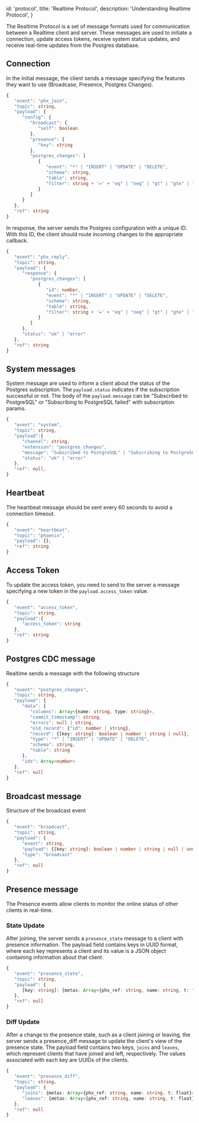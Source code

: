 
  id: 'protocol',
  title: 'Realtime Protocol',
  description: 'Understanding Realtime Protocol',
}

The Realtime Protocol is a set of message formats used for communication between a Realtime client and server. These messages are used to initiate a connection, update access tokens, receive system status updates, and receive real-time updates from the Postgres database.

## Connection

In the initial message, the client sends a message specifying the features they want to use (Broadcase, Presence, Postgres Changes).

```ts
{
   "event": "phx_join",
   "topic": string,
   "payload": {
      "config": {
         "broadcast": {
            "self": boolean
         },
         "presence": {
            "key": string
         },
         "postgres_changes": [
            {
               "event": "*" | "INSERT" | "UPDATE" | "DELETE",
               "schema": string,
               "table": string,
               "filter": string + '=' + "eq" | "neq" | "gt" | "gte" | "lt" | "lte" +  '.' + string
            }
         ]
      }
   },
   "ref": string
}
```

In response, the server sends the Postgres configuration with a unique ID. With this ID, the client should route incoming changes to the appropriate callback.

```ts
{
   "event": "phx_reply",
   "topic": string,
   "payload": {
      "response": {
         "postgres_changes": [
            {
               "id": number,
               "event": "*" | "INSERT" | "UPDATE" | "DELETE",
               "schema": string,
               "table": string,
               "filter": string + '=' + "eq" | "neq" | "gt" | "gte" | "lt" | "lte" +  '.' + string
            }
         ]
      },
      "status": "ok" | "error"
   },
   "ref": string
}
```

## System messages

System message are used to inform a client about the status of the Postgres subscription. The `payload.status` indicates if the subscription successful or not.
The body of the `payload.message` can be "Subscribed to PostgreSQL" or "Subscribing to PostgreSQL failed" with subscription params.

```ts
{
   "event": "system",
   "topic": string,
   "payload":{
      "channel": string,
      "extension": "postgres_changes",
      "message": "Subscribed to PostgreSQL" | "Subscribing to PostgreSQL failed",
      "status": "ok" | "error"
   },
   "ref": null,
}
```

## Heartbeat

The heartbeat message should be sent every 60 seconds to avoid a connection timeout.

```ts
{
   "event": "heartbeat",
   "topic": "phoenix",
   "payload": {},
   "ref": string
}
```

## Access Token

To update the access token, you need to send to the server a message specifying a new token in the `payload.access_token` value.

```ts
{
   "event": "access_token",
   "topic": string,
   "payload":{
      "access_token": string
   },
   "ref": string
}
```

## Postgres CDC message

Realtime sends a message with the following structure

```ts
{
   "event": "postgres_changes",
   "topic": string,
   "payload": {
      "data": {
         "columns": Array<{name: string, type: string}>,
         "commit_timestamp": string,
         "errors": null | string,
         "old_record": {"id": number | string},
         "record": {[key: string]: boolean | number | string | null},
         "type": "*" | "INSERT" | "UPDATE" | "DELETE",
         "schema": string,
         "table": string
      },
      "ids": Array<number>
   },
   "ref": null
}
```

## Broadcast message

Structure of the broadcast event

```ts
{
   "event": "broadcast",
   "topic": string,
   "payload": {
      "event": string,
      "payload": {[key: string]: boolean | number | string | null | undefined},
      "type": "broadcast"
   },
   "ref": null
}
```

## Presence message

The Presence events allow clients to monitor the online status of other clients in real-time.

### State Update

After joining, the server sends a `presence_state` message to a client with presence information. The payload field contains keys in UUID format, where each key represents a client and its value is a JSON object containing information about that client.

```ts
{
   "event": "presence_state",
   "topic": string,
   "payload": {
      [key: string]: {metas: Array<{phx_ref: string, name: string, t: float}>}
   },
   "ref": null
}
```

### Diff Update

After a change to the presence state, such as a client joining or leaving, the server sends a presence_diff message to update the client's view of the presence state. The payload field contains two keys, `joins` and `leaves`, which represent clients that have joined and left, respectively. The values associated with each key are UUIDs of the clients.

```ts
{
   "event": "presence_diff",
   "topic": string,
   "payload": {
      "joins": {metas: Array<{phx_ref: string, name: string, t: float}>},
      "leaves": {metas: Array<{phx_ref: string, name: string, t: float}>}
   },
   "ref": null
}
```
